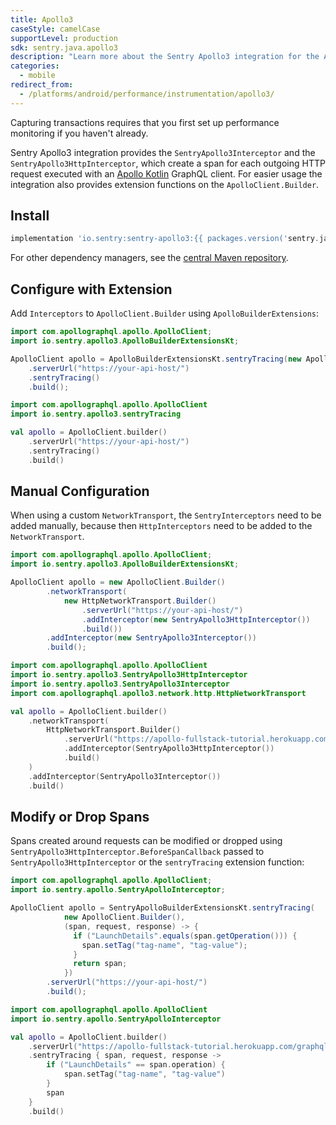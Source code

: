 ```yaml
---
title: Apollo3
caseStyle: camelCase
supportLevel: production
sdk: sentry.java.apollo3
description: "Learn more about the Sentry Apollo3 integration for the Android SDK."
categories:
  - mobile
redirect_from:
  - /platforms/android/performance/instrumentation/apollo3/
---
```


<Note>

Capturing transactions requires that you first <PlatformLink to="/performance/">set up performance monitoring</PlatformLink> if you haven't already.

</Note>

Sentry Apollo3 integration provides the `SentryApollo3Interceptor` and the `SentryApollo3HttpInterceptor`, which create a span for each outgoing HTTP request executed with an [Apollo Kotlin](https://github.com/apollographql/apollo-kotlin) GraphQL client. For easier usage the integration also provides extension functions on the `ApolloClient.Builder`.

## Install

```groovy {tabTitle:Gradle}
implementation 'io.sentry:sentry-apollo3:{{ packages.version('sentry.java.apollo3', '6.1.4') }}'
```

For other dependency managers, see the [central Maven repository](https://search.maven.org/artifact/io.sentry/sentry-apollo3).

## Configure with Extension

Add `Interceptors` to `ApolloClient.Builder` using `ApolloBuilderExtensions`:

```java
import com.apollographql.apollo.ApolloClient;
import io.sentry.apollo3.ApolloBuilderExtensionsKt;

ApolloClient apollo = ApolloBuilderExtensionsKt.sentryTracing(new ApolloClient.Builder())
    .serverUrl("https://your-api-host/")
    .sentryTracing()
    .build();
```

```kotlin
import com.apollographql.apollo.ApolloClient
import io.sentry.apollo3.sentryTracing

val apollo = ApolloClient.builder()
    .serverUrl("https://your-api-host/")
    .sentryTracing()
    .build()
```

## Manual Configuration
When using a custom `NetworkTransport`, the `SentryInterceptors` need to be added manually, because then `HttpInterceptors` need to be added to the `NetworkTransport`.

```java
import com.apollographql.apollo.ApolloClient;
import io.sentry.apollo3.ApolloBuilderExtensionsKt;

ApolloClient apollo = new ApolloClient.Builder()
        .networkTransport(
            new HttpNetworkTransport.Builder()
                .serverUrl("https://your-api-host/")
                .addInterceptor(new SentryApollo3HttpInterceptor())
                .build())
        .addInterceptor(new SentryApollo3Interceptor())
        .build();
```

```kotlin
import com.apollographql.apollo.ApolloClient
import io.sentry.apollo3.SentryApollo3HttpInterceptor
import io.sentry.apollo3.SentryApollo3Interceptor
import com.apollographql.apollo3.network.http.HttpNetworkTransport

val apollo = ApolloClient.builder()
    .networkTransport(
        HttpNetworkTransport.Builder()
            .serverUrl("https://apollo-fullstack-tutorial.herokuapp.com/graphql")
            .addInterceptor(SentryApollo3HttpInterceptor())
            .build()
    )
    .addInterceptor(SentryApollo3Interceptor())
    .build()
```

## Modify or Drop Spans

Spans created around requests can be modified or dropped using `SentryApollo3HttpInterceptor.BeforeSpanCallback` passed to `SentryApollo3HttpInterceptor` or the `sentryTracing` extension function:

```java
import com.apollographql.apollo.ApolloClient;
import io.sentry.apollo.SentryApolloInterceptor;

ApolloClient apollo = SentryApolloBuilderExtensionsKt.sentryTracing(
            new ApolloClient.Builder(),
            (span, request, response) -> {
              if ("LaunchDetails".equals(span.getOperation())) {
                span.setTag("tag-name", "tag-value");
              }
              return span;
            })
        .serverUrl("https://your-api-host/")
        .build();
```

```kotlin
import com.apollographql.apollo.ApolloClient
import io.sentry.apollo.SentryApolloInterceptor

val apollo = ApolloClient.builder()
    .serverUrl("https://apollo-fullstack-tutorial.herokuapp.com/graphql")
    .sentryTracing { span, request, response ->
        if ("LaunchDetails" == span.operation) {
            span.setTag("tag-name", "tag-value")
        }
        span
    }
    .build()
```
